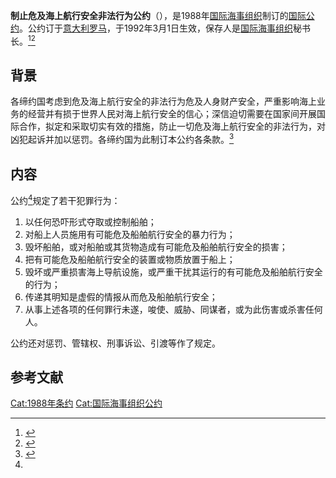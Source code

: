 {{Infobox treaty
|name=制止危及海上航行安全非法行为公约
|date_signed=1988年3月10日
|date_effective=1992年3月1日
|location_signed={{ITA|}}[[罗马|罗马]]
|depositor=[[国际海事组织|国际海事组织]]秘书长
|languages=阿拉伯文、中文、英文、<br>法文、俄文、西班牙文
|parties=166（截至2021年3月2日）<ref>{{Cite web|title=Status Of Treaties|url=https://wwwcdn.imo.org/localresources/en/About/Conventions/StatusOfConventions/StatusOfTreaties.pdf|publisher=wwwcdn.imo.org|language=en|accessdate=2020-03-18|archive-date=2021-09-29|archive-url=https://web.archive.org/web/20210929230708/https://wwwcdn.imo.org/localresources/en/About/Conventions/StatusOfConventions/StatusOfTreaties.pdf|dead-url=no}}</ref>
|wikisource=制止危及海上航行安全非法行为公约
}}

'''制止危及海上航行安全非法行为公约'''（{{lang-en|Convention for the Suppression of Unlawful Acts Against the Safety of Maritime Navigation - SUA}}），是1988年[[国际海事组织|国际海事组织]]制订的[[国际公约|国际公约]]。公约订于[[意大利|意大利]][[罗马|罗马]]，于1992年3月1日生效，保存人是[[国际海事组织|国际海事组织]]秘书长。<ref>{{Cite web|title=Convention for the Suppression of Unlawful Acts Against the Safety of Maritime Navigation, Protocol for the Suppression of Unlawful Acts Against the Safety of Fixed Platforms Located on the Continental Shelf|url=https://www.imo.org/en/About/Conventions/Pages/SUA-Treaties.aspx|accessdate=2020-12-29|publisher=www.imo.org|language=en|archive-date=2021-11-13|archive-url=https://web.archive.org/web/20211113081305/https://www.imo.org/en/About/Conventions/Pages/SUA-Treaties.aspx|dead-url=no}}</ref><ref>{{Cite web|title=制止危及海上航行安全非法行为公约|url=http://treaty.mfa.gov.cn/Treaty/web/detail1.jsp?objid=1531876063297|accessdate=2020-12-29|publisher=treaty.mfa.gov.cn|language=zh-hans|archive-date=2021-09-21|archive-url=https://web.archive.org/web/20210921084259/http://treaty.mfa.gov.cn/Treaty/web/detail1.jsp?objid=1531876063297|dead-url=no}}</ref>

== 背景 ==
各缔约国考虑到危及海上航行安全的非法行为危及人身财产安全，严重影响海上业务的经营并有损于世界人民对海上航行安全的信心；深信迫切需要在国家间开展国际合作，拟定和采取切实有效的措施，防止一切危及海上航行安全的非法行为，对凶犯起诉并加以惩罚。各缔约国为此制订本公约各条款。<ref name=":0">{{Cite web|title=制止危及海上航行安全非法行为公约-文本|url=http://treaty.mfa.gov.cn/tykfiles/20180718/1531876063297.pdf|accessdate=2020-12-29|publisher=treaty.mfa.gov.cn|language=zh-hans}}</ref>

== 内容 ==
公约<ref name=":0"/>规定了若干犯罪行为：
# 以任何恐吓形式夺取或控制船舶；
# 对船上人员施用有可能危及船舶航行安全的暴力行为；
# 毁坏船舶，或对船舶或其货物造成有可能危及船舶航行安全的损害；
# 把有可能危及船舶航行安全的装置或物质放置于船上；
# 毁坏或严重损害海上导航设施，或严重干扰其运行的有可能危及船舶航行安全的行为；
# 传递其明知是虚假的情报从而危及船舶航行安全；
# 从事上述各项的任何罪行未遂，唆使、威胁、同谋者，或为此伤害或杀害任何人。
公约还对惩罚、管辖权、刑事诉讼、引渡等作了规定。

== 参考文献 ==
{{reflist}}
{{国际海事组织公约}}
[[Cat:1988年条约|Cat:1988年条约]]
[[Cat:国际海事组织公约|Cat:国际海事组织公约]]